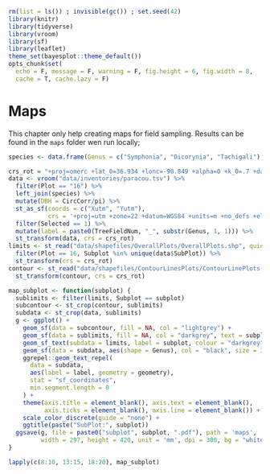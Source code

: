 ```r
rm(list = ls()) ; invisible(gc()) ; set.seed(42)
library(knitr)
library(tidyverse)
library(vroom)
library(sf)
library(leaflet)
theme_set(bayesplot::theme_default())
opts_chunk$set(
  echo = F, message = F, warning = F, fig.height = 6, fig.width = 8,
  cache = T, cache.lazy = F)
```

# Maps

This chapter only help creating maps for field sampling.
Results can be found in the `maps` folder wen run locally;

```r
species <- data.frame(Genus = c("Symphonia", "Dicorynia", "Tachigali"), Selected = 1, DBHmature = c(17, 22, 15)) # from @Hardy2005
```

```r
crs_rot = "+proj=omerc +lat_0=36.934 +lonc=-90.849 +alpha=0 +k_0=.7 +datum=WGS84 +units=m +no_defs +gamma=20"
data <- vroom("data/inventories/paracou.tsv") %>%
  filter(Plot == "16") %>% 
  left_join(species) %>%
  mutate(DBH = CircCorr/pi) %>% 
  st_as_sf(coords = c("Xutm", "Yutm"),
           crs = '+proj=utm +zone=22 +datum=WGS84 +units=m +no_defs +ellps=WGS84 +towgs84=0,0,0') %>% 
  filter(Selected == 1) %>% 
  mutate(label = paste0(TreeFieldNum, "_", substr(Genus, 1, 1))) %>% 
  st_transform(data, crs = crs_rot)
limits <- st_read("data/shapefiles/OverallPlots/OverallPlots.shp", quiet = T) %>% 
  filter(Plot == 16, Subplot %in% unique(data$SubPlot)) %>% 
  st_transform(crs = crs_rot)
contour <- st_read("data/shapefiles/ContourLinesPlots/ContourLinePlots.shp", quiet = T) %>% 
  st_transform(contour, crs = crs_rot)
```

```r
map_subplot <- function(subplot) {
  sublimits <- filter(limits, Subplot == subplot)
  subcontour <- st_crop(contour, sublimits)
  subdata <- st_crop(data, sublimits)
  g <- ggplot() +
    geom_sf(data = subcontour, fill = NA, col = "lightgrey") +
    geom_sf(data = sublimits, fill = NA, col = "darkgrey", text = subplot) +
    geom_sf_text(subdata = limits, label = subplot, colour = "darkgrey") +
    geom_sf(data = subdata, aes(shape = Genus), col = "black", size = 3) +
    ggrepel::geom_text_repel(
      data = subdata,
      aes(label = label, geometry = geometry),
      stat = "sf_coordinates",
      min.segment.length = 0
    ) +
    theme(axis.title = element_blank(), axis.text = element_blank(), 
          axis.ticks = element_blank(), axis.line = element_blank()) +
    scale_color_discrete(guide = "none") +
    ggtitle(paste("SubPlot:", subplot))
  ggsave(g, file = paste0("subplot", subplot, ".pdf"), path = 'maps', 
         width = 297, height = 420, unit = 'mm', dpi = 300, bg = "white")
}
```


```r
lapply(c(8:10, 13:15, 18:20), map_subplot)
```
